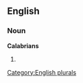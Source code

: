 ==English==

===Noun===
'''Calabrians'''

# {{plural of|[[Calabrian]]}}

[[Category:English plurals]]